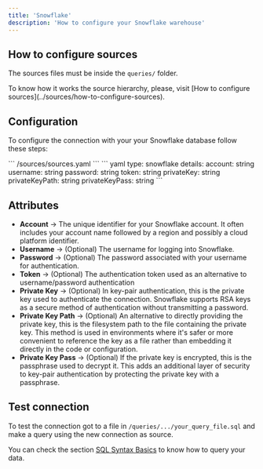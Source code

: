 ```yaml
---
title: 'Snowflake'
description: 'How to configure your Snowflake warehouse'
---
```


## How to configure sources

The sources files must be inside the `queries/` folder.

<Note>
  To know how it works the source hierarchy, please, visit [How to configure
  sources](../sources/how-to-configure-sources).
</Note>

## Configuration

To configure the connection with your your Snowflake database follow these steps:

<Steps>
  <Step title='Go to the sources file in your Latitude project'>
    ``` /sources/sources.yaml ```
  </Step>
  <Step title='Add the following code for your Snowflake connection'>
    ``` yaml type: snowflake details: account: string username: string password:
    string token: string privateKey: string privateKeyPath: string
    privateKeyPass: string ```
  </Step>
  <Step title='Replace the details section with your info and save'></Step>
  <Step title='Done, now you can test your connection'></Step>
</Steps>

## Attributes

- **Account** → The unique identifier for your Snowflake account. It often includes your account name followed by a region and possibly a cloud platform identifier.
- **Username** → (Optional) The username for logging into Snowflake.
- **Password** → (Optional) The password associated with your username for authentication.
- **Token** → (Optional) The authentication token used as an alternative to username/password authentication
- **Private Key** → (Optional) In key-pair authentication, this is the private key used to authenticate the connection. Snowflake supports RSA keys as a secure method of authentication without transmitting a password.
- **Private Key Path** → (Optional) An alternative to directly providing the private key, this is the filesystem path to the file containing the private key. This method is used in environments where it's safer or more convenient to reference the key as a file rather than embedding it directly in the code or configuration.
- **Private Key Pass** → (Optional) If the private key is encrypted, this is the passphrase used to decrypt it. This adds an additional layer of security to key-pair authentication by protecting the private key with a passphrase.

## Test connection

To test the connection got to a file in `/queries/.../your_query_file.sql` and make a query using the new connection as source.

You can check the section [SQL Syntax Basics](../queries/basics/sql-syntax-basics) to know how to query your data.
